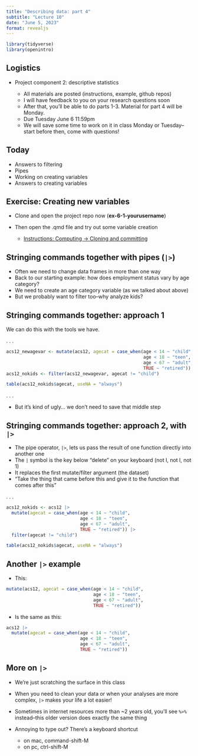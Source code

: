 ```yaml
---
title: "Describing data: part 4"
subtitle: "Lecture 10"
date: "June 5, 2023"
format: revealjs
---
```


```r
library(tidyverse)
library(openintro)
```

## Logistics {.smaller}

-   Project component 2: descriptive statistics

    -   All materials are posted (instructions, example, github repos)
    -   I will have feedback to you on your research questions soon
    -   After that, you'll be able to do parts 1-3. Material for part 4 will be Monday.
    -   Due Tuesday June 6 11:59pm
    -   We will save some time to work on it in class Monday or Tuesday--start before then, come with questions!

## Today

-   Answers to filtering
-   Pipes
-   Working on creating variables
-   Answers to creating variables


## Exercise: Creating new variables

-   Clone and open the project repo now (**ex-6-1-yourusername**)
-   Then open the .qmd file and try out some variable creation

    -   [Instructions: Computing -\> Cloning and committing](https://soc333-sum23.github.io/computing-clonerepo.html)
 
## Stringing commands together with pipes (`|>`) {.smaller}

::: incremental
-   Often we need to change data frames in more than one way
-   Back to our starting example: how does employment status vary by age category? 
-   We need to create an age category variable (as we talked about above)
-   But we probably want to filter too--why analyze kids?
:::

## Stringing commands together: approach 1 {.smaller}

We can do this with the tools we have.

. . . 

```r
acs12_newagevar <- mutate(acs12, agecat = case_when(age < 14 ~ "child",
                                                    age < 18 ~ "teen",
                                                    age < 67 ~ "adult",
                                                    TRUE ~ "retired"))
acs12_nokids <- filter(acs12_newagevar, agecat != "child")

table(acs12_nokids$agecat, useNA = "always")
```
   
. . . 

-   But it's kind of ugly... we don't need to save that middle step

## Stringing commands together: approach 2, with `|>` {.smaller}

::: incremental
-   The pipe operator, `|>`, lets us pass the result of one function directly into another one
-   The `|` symbol is the key below "delete" on your keyboard (not I, not l, not 1)
-   It replaces the first mutate/filter argument (the dataset)
-   "Take the thing that came before this and give it to the function that comes after this"
:::

. . . 

```r
acs12_nokids <- acs12 |> 
  mutate(agecat = case_when(age < 14 ~ "child",
                            age < 18 ~ "teen",
                            age < 67 ~ "adult",
                            TRUE ~ "retired")) |> 
  filter(agecat != "child")

table(acs12_nokids$agecat, useNA = "always")
```

## Another `|>` example {.smaller}

-   This: 

```r
mutate(acs12, agecat = case_when(age < 14 ~ "child",
                                 age < 18 ~ "teen",
                                 age < 67 ~ "adult",
                                 TRUE ~ "retired"))
```

-   Is the same as this:

```r
acs12 |> 
  mutate(agecat = case_when(age < 14 ~ "child",
                            age < 18 ~ "teen",
                            age < 67 ~ "adult",
                            TRUE ~ "retired"))
```

## More on `|>` {.smaller}

::: incremental
-   We're just scratching the surface in this class
-   When you need to clean your data or when your analyses are more complex, `|>` makes your life a lot easier!
-   Sometimes in internet resources more than ~2 years old, you'll see `%>%` instead--this older version does exactly the same thing
-   Annoying to type out? There's a keyboard shortcut

    -   on mac, command-shift-M
    -   on pc, ctrl-shift-M
:::

